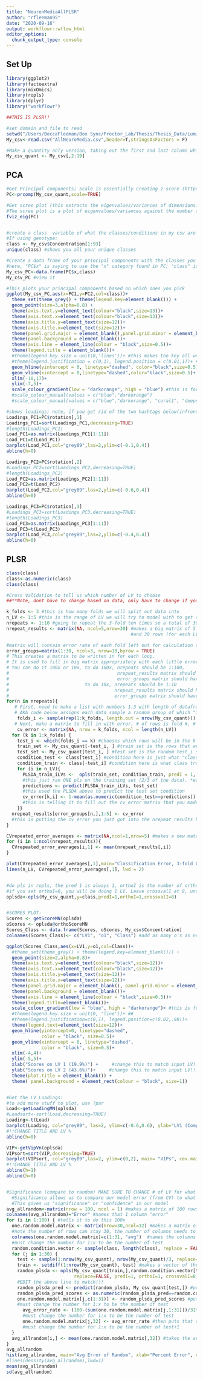 ```yaml
---
title: "NeuronMediaAllPLSR"
author: "rfleeman95"
date: "2020-09-16"
output: workflowr::wflow_html
editor_options:
  chunk_output_type: console
---
```


## Set Up

```r
library(ggplot2)
library(factoextra)
library(mixOmics)
library(ropls)
library(dplyr)
library("workflowr")

##THIS IS PLSR!!

#set domain and file to read
setwd("/Users/BeccaFleeman/Box Sync/Proctor_Lab/Thesis/Thesis_Data/Luminex")
My_csv<-read.csv("AllNeuroMedia.csv",header=T,stringsAsFactors = F)

#Make a quantity only version, taking out the first and last column which are characters (patient and class)
My_csv_quant <- My_csv[,2:19]
```

## PCA

```r
#Get Principal components; Scale is essentially creating z-score (https://www.r-bloggers.com/r-tutorial-series-centering-variables-and-generating-z-scores-with-the-scale-function/)
PC<-prcomp(My_csv_quant,scale=TRUE)

#Get scree plot (this extracts the eigenvalues/variances of dimensions. Eigenvalues correspond to the amount of the variation explained by each PC.)
#The scree plot is a plot of eigenvalues/variances against the number of dimensions
fviz_eig(PC)


#create a class  variable of what the classes/conditions in my csv are
#If using genotype:
class <- My_csv$Concentration[1:93]
unique(class) #shows you all your unique classes

#Create a data frame of your principal components with the classes you set
#here, "PC$x" is saying to use the "x" category found in PC; "class" is saying to correspond the class we set in the beginning with the PCs
My_csv_PC<-data.frame(PC$x,class)
My_csv_PC #view it

#This plots your principal components based on which ones you pick
ggplot(My_csv_PC,aes(x=PC1,y=PC2,col=class))+
  theme_set(theme_grey() + theme(legend.key=element_blank())) +
  geom_point(size=3,alpha=0.8) +
  theme(axis.text.y=element_text(colour="black",size=13))+
  theme(axis.text.x=element_text(colour="black",size=13))+
  theme(axis.title.y=element_text(size=12))+
  theme(axis.title.x=element_text(size=12))+
  theme(panel.grid.major = element_blank(),panel.grid.minor = element_blank())+
  theme(panel.background = element_blank())+
  theme(axis.line = element_line(colour = "black",size=0.5))+
  theme(legend.title = element_blank())+
  #theme(legend.key.size = unit(0,'lines'))+ #this makes the key all weird on a continuous scale so only use for PLSDA
  #theme(legend.justification = c(0,1), legend.position = c(0.01,1))+ #this moves the key from the right side to the top which didn't fit well
  geom_hline(yintercept = 0, linetype="dashed", color="black",size=0.5)+
  geom_vline(xintercept = 0,linetype="dashed",color="black",size=0.5)+
  xlim(-10,17)+
  ylim(-7,5)+
  scale_colour_gradient(low = "darkorange", high = "blue") #this is for continuous scale
  #scale_colour_manual(values = c("blue","darkorange")
  #scale_colour_manual(values = c("blue","darkorange", "coral1", "deepskyblue", "deeppink3", "chartreuse1", "darkorchid4", "goldenrod1", "aquamarine4", "firebrick2"))

#shows loadings; note, if you get rid of the two hashtags below(infront of loading...TRUE and length...PC1), it will sort by #
Loadings_PC1=PC$rotation[,1]
Loadings_PC1=sort(Loadings_PC1,decreasing=TRUE)
#length(Loadings_PC1)
Load_PC1=as.matrix(Loadings_PC1[1:11])
Load_PC1=t(Load_PC1)
barplot(Load_PC1,col="grey89",las=2,ylim=c(-0.1,0.4))
abline(h=0)

Loadings_PC2=PC$rotation[,2]
#Loadings_PC2=sort(Loadings_PC2,decreasing=TRUE)
#length(Loadings_PC2)
Load_PC2=as.matrix(Loadings_PC2[1:11])
Load_PC2=t(Load_PC2)
barplot(Load_PC2,col="grey89",las=2,ylim=c(-0.6,0.4))
abline(h=0)

Loadings_PC3=PC$rotation[,3]
#Loadings_PC3=sort(Loadings_PC3,decreasing=TRUE)
#length(Loadings_PC3)
Load_PC3=as.matrix(Loadings_PC3[1:11])
Load_PC3=t(Load_PC3)
barplot(Load_PC3,col="grey89",las=2,ylim=c(-0.4,0.4))
abline(h=0)
```

## PLSR

```r

class(class)
class<-as.numeric(class)
class(class)

#Cross Validation to tell us which number of LV to choose
##**Note, dont have to change based on data, only have to change if you want diff cv parameters

k_folds <- 3 #this is how many folds we will split out data into
n_LV <- 1:5 #this is the range of LV we will try to model with to get an error for
nrepeats <- 1:10 #going to repeat the 3-fold ten times so a total of 30 test sets are taken
nrepeat_results <- matrix(NA, ncol=5,nrow=30) #makes a big matrix of 5 column (one for each # of LV model),
                                              #and 30 rows (for each LV model). 30 = (10 nrepeats) * (3 k_folds)

#matrix will contain error rate of each fold left out for calculation of a Standard Error
error_groups=matrix(1:30, ncol=3, nrow=10,byrow = TRUE)
# This creates a matrix to be written in for each loop.
# It is used to fill in big matrix appropriately with each little error matrices of the inner loop
# You can do it 100x or 10x, to do 100x, nrepeats should be 1:100,
#                                        nrepeat_results matrix should have 5col and 300 row
#                                        error_groups matrix should have 1:300 (3 columns and 100 rows)
#                            to do 10x, nrepeats should be 1:10
#                                       nrepeat_results matrix should have 5col and 30 row
#                                       error_groups matrix should have 1:30 (3 columns and 10 rows)
for(n in nrepeats){
   # First, need to make a list with numbers 1:3 with length of dataframe.
   # AKA code below assigns each data sample a random group of which "fold" to be in
    folds_i <- sample(rep(1:k_folds, length.out = nrow(My_csv_quant)))
   # Next, make a matrix to fill in with error. # of rows is fold #, # of columns are range of LVs tested
    cv_error <- matrix(NA, nrow = k_folds, ncol = length(n_LV))
  for (k in 1:k_folds) {
    test_i <- which(folds_i == k) #chooses which rows will be in the k fold are we doing (will be an int list of 1/3 of the data)
    train_set <- My_csv_quant[-test_i, ] #train set is the rows that were not used for test_i (will be an int list of other 2/3 of the data)
    test_set <- My_csv_quant[test_i, ] #test set is the random test_i samples chosen but linked with My_csv_quant
    condition_test <- class[test_i] #condition here is just what "class" test data was in
    condition_train <- class[-test_i] #condition here is what class training data was in
    for (i in n_LV){
      PLSDA_train_iLVs <-  opls(train_set, condition_train, predI = 1, orthoI = (i-1), fig.pdfC=NULL, info.txtC=NULL, scaleC='standard', crossvalI=8)
      #this just ran ONE pls on the training set (2/3 of the data). *each iteration will use a diff number of LV (i-1)
      predictions <- predict(PLSDA_train_iLVs, test_set)
      #this used the PLSDA above to predict the test set condition
      cv_error[k,i] <- 1-mean(as.numeric(condition_test==predictions))
      #this is telling it to fill out the cv_error matrix that you made with whether it got it right or wrong
    }}
  nrepeat_results[error_groups[n,],1:5] <- cv_error
  #this is putting the cv_error you just got into the nrepeat_results big matrix you made
}

CVrepeated_error_averages <- matrix(NA,ncol=1,nrow=5) #makes a new matrix to average the results of the error for each LV
for (i in 1:ncol(nrepeat_results)){
  CVrepeated_error_averages[i,1] <- mean(nrepeat_results[,i])
}

plot(CVrepeated_error_averages[,1],main="Classification Error, 3-fold CV repeated 10 times", xlab="Latent Variable #", ylab="Classification error rate",ylim=c(0,1))
lines(n_LV, CVrepeated_error_averages[,1], lwd = 2)


#do pls in ropls, the pred 1 is always 1, orthoI is the number of orthogonalized LV that you want.
#if you set orthoI=0, you will be doing 1 LV. Leave crossvalI at 8, unsure why though
oplsda<-opls(My_csv_quant,y=class,predI=1,orthoI=1,crossvalI=8)


#SCORES PLOT:
Scores <- getScoreMN(oplsda)
oScores <- oplsda@orthoScoreMN
Scores_Class <- data.frame(Scores, oScores, My_csv$Concentration)
colnames(Scores_Class)<- c("LV1", "o1", "Class") #add as many o's as needed here

ggplot(Scores_Class,aes(x=LV1,y=o1,col=Class))+
  #theme_set(theme_gray() + theme(legend.key=element_blank())) +
  geom_point(size=2,alpha=0.8)+
  theme(axis.text.y=element_text(colour="black",size=12))+
  theme(axis.text.x=element_text(colour="black",size=12))+
  theme(axis.title.y=element_text(size=12))+
  theme(axis.title.x=element_text(size=12))+
  theme(panel.grid.major = element_blank(), panel.grid.minor = element_blank())+
  theme(panel.background = element_blank())+
  theme(axis.line = element_line(colour = "black",size=0.5))+
  theme(legend.title=element_blank())+
  scale_colour_gradient(low = "blue", high = "darkorange")+ #this is for continuous scale
  #theme(legend.key.size = unit(0, 'line'))+ ##
  #theme(legend.justification=c(0,1), legend.position=c(0.02,.98))+
  theme(legend.text=element_text(size=12))+
  geom_hline(yintercept=0, linetype="dashed",
             color = "black", size=0.5)+
  geom_vline(xintercept = 0, linetype="dashed",
             color = "black", size=0.5)+
  xlim(-4,4)+
  ylim(-5,5)+
  xlab("Scores on LV 1 (19.9%)") +     #change this to match input LV!!!
  ylab("Scores on LV 2 (43.6%)")+     #change this to match input LV!!!
  theme(plot.title = element_blank()) +
  theme( panel.background = element_rect(colour = "black", size=1))


#Get the LV Loadings:
#to add more stuff to plot, use ?par
Load<-getLoadingMN(oplsda)
#Loadsort<-sort(Load,decreasing=TRUE)
Loading<-t(Load)
barplot(Loading, col="grey89", las=2, ylim=c(-0.6,0.6), ylab="LV1 (Component) 19.1%", font.lab=2)
#!!CHANGE TITLE AND LV %
abline(h=0)

VIP<-getVipVn(oplsda)
VIPsort=sort(VIP,decreasing=TRUE)
barplot(VIPsort, col="grey89",las=2, ylim=c(0,2), main= "VIPs", cex.main=1.5, ylab="LV1 (Component) 19.1%", font.lab=2)
#!!CHANGE TITLE AND LV %
abline(h=1)
abline(h=0)


#Significance (compare to random) MAKE SURE TO CHANGE # of LV for what you used in model!
  #Significance allows us to compare our model error (from CV) to what a "random model" would have for error
  #This gives us "significance" or "confidence" in our model
avg_allrandom<-matrix(nrow = 100, ncol = 1) #makes a matrix of 100 rows, 1 column
colnames(avg_allrandom)="Error" #names that 1 column "error"
for (i in 1:100) { #tells it to do this 100x
  one.random.model.matrix <- matrix(nrow=30,ncol=32) #makes a matrix of 30 rows and x columns
  #note the number of rows can stay 30, the number of columns needs to be the # for test (below) +1
  colnames(one.random.model.matrix)=c(1:31, "avg")  #names the columns 1,2,3, and avg, for the error in 3 columns then the avg of that error
  #must change the number for 1:x to be the number of test
  random.condition.vector <- sample(class, length(class), replace = FALSE) #makes a vector of the number of samples you have and randomly puts the two classes (ie e3/e4)
  for (j in 1:30) {
    test <- sample(1:nrow(My_csv_quant), nrow(My_csv_quant)/3, replace=FALSE) #randomly chooses a third of the data (shows row #) *will be in random order
    train <- setdiff(1:nrow(My_csv_quant), test) #makes a vector of the other 2/3 of the data
    random_plsda <- opls(My_csv_quant[train,],random.condition.vector[train],
                         replace=FALSE, predI=1, orthoI=1, crossvalI=8, fig.pdfC=NULL, info.txtC=NULL) #performs plsda on the train data
    #EDIT the above line to match!!!
    random_plsda_pred <- predict(random_plsda, My_csv_quant[test,]) #predicts plsda results for test (predicting class)
    random_plsda_pred_scores <- as.numeric(random_plsda_pred==random.condition.vector[test]) #takes the predictions and makes them numeric (E3/E4 --> 1/2)
    one.random.model.matrix[j,c(1:31)] <- random_plsda_pred_scores #puts the values in the matrix of 30 rows and 4 columns
    #must change the number for 1:x to be the number of test
      avg_error_rate <- (100-(sum(one.random.model.matrix[j,1:31]))/31*100) #takes the ERROR (how often wrong) and makes it a percent
      #must change the number for 1:x to be the number of test
      one.random.model.matrix[j,32] <- avg_error_rate #then puts that avg error matrix xth column that we named avg
      #must change the number for 1:x to be the number of test+1
  }
  avg_allrandom[i,] <- mean(one.random.model.matrix[,32]) #takes the average of those 100 averages
}
avg_allrandom
hist(avg_allrandom, main="Avg Error of Random", xlab="Percent Error", col=blues9, las=1)
#lines(density(avg_allrandom),lwd=1)
mean(avg_allrandom)
sd(avg_allrandom)
```
